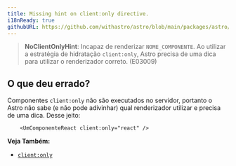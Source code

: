 ```yaml
---
title: Missing hint on client:only directive.
i18nReady: true
githubURL: https://github.com/withastro/astro/blob/main/packages/astro/src/core/errors/errors-data.ts
---
```


> **NoClientOnlyHint**: Incapaz de renderizar `NOME_COMPONENTE`. Ao utilizar a estratégia de hidratação `client:only`, Astro precisa de uma dica para utilizar o renderizador correto. (E03009)

## O que deu errado?

Componentes `client:only` não são executados no servidor, portanto o Astro não sabe (e não pode adivinhar) qual renderizador utilizar e precisa de uma dica. Desse jeito:

```astro
	<UmComponenteReact client:only="react" />
```

**Veja Também:**
-  [`client:only`](/pt-br/reference/directives-reference/#clientonly)


